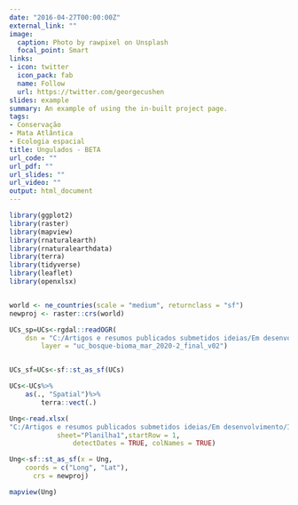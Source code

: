 ```yaml
---
date: "2016-04-27T00:00:00Z"
external_link: ""
image:
  caption: Photo by rawpixel on Unsplash
  focal_point: Smart
links:
- icon: twitter
  icon_pack: fab
  name: Follow
  url: https://twitter.com/georgecushen
slides: example
summary: An example of using the in-built project page.
tags:
- Conservação
- Mata Atlântica
- Ecologia espacial
title: Ungulados - BETA
url_code: ""
url_pdf: ""
url_slides: ""
url_video: ""
output: html_document
---
```

```r
library(ggplot2)
library(raster)
library(mapview)
library(rnaturalearth)
library(rnaturalearthdata)
library(terra)
library(tidyverse)
library(leaflet)
library(openxlsx)


world <- ne_countries(scale = "medium", returnclass = "sf")
newproj <- raster::crs(world)

UCs_sp=UCs<-rgdal::readOGR(
	dsn = "C:/Artigos e resumos publicados submetidos ideias/Em desenvolvimento/INMA/Script/UCs Brasil _Carol Loss", 
		layer = "uc_bosque-bioma_mar_2020-2_final_v02")


UCs_sf=UCs<-sf::st_as_sf(UCs)

UCs<-UCs%>%
	as(., "Spatial")%>%
		terra::vect(.)

Ung<-read.xlsx(
"C:/Artigos e resumos publicados submetidos ideias/Em desenvolvimento/INMA/Script/Anta_queixada_cateto_UCs_CCMA.xlsx",
			sheet="Planilha1",startRow = 1,  
				detectDates = TRUE, colNames = TRUE)

Ung<-sf::st_as_sf(x = Ung, 
	coords = c("Long", "Lat"),
      crs = newproj)
```

```r
mapview(Ung)
```


